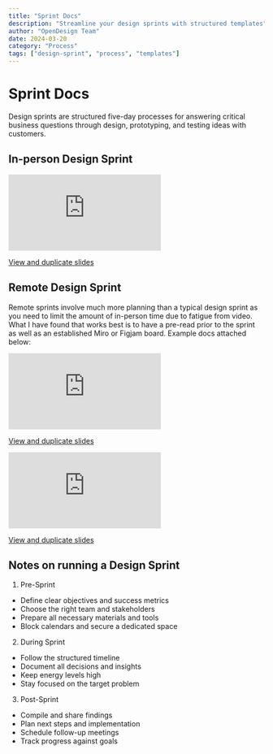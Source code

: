 ```yaml
---
title: "Sprint Docs"
description: "Streamline your design sprints with structured templates"
author: "OpenDesign Team"
date: 2024-03-20
category: "Process"
tags: ["design-sprint", "process", "templates"]
---
```


# Sprint Docs

<div class="bg-[#f6f8fa] border border-[#e5e7eb] rounded-lg p-6 my-8">
  <p class="text-[17px] leading-7 text-[#1a1f36]">
    Design sprints are structured five-day processes for answering critical business questions through design, prototyping, and testing ideas with customers.
  </p>
</div>

## In-person Design Sprint

<div class="relative w-full aspect-[16/9] mb-4">
  <iframe
    src="https://docs.google.com/presentation/d/e/2PACX-1vQcdgkl74QSK3aJNY4OIHN865w98-YDQa3s7zv4or3pT33J6wvihr-CVcMCzxKnNVsC1fa_QB1Khr0u/embed?start=false&loop=false&delayms=3000"
    frameborder="0"
    class="absolute top-0 left-0 w-full h-full"
    allowfullscreen
  ></iframe>
</div>

[View and duplicate slides](https://docs.google.com/presentation/d/1e-Fj6nUsdHL8zQp-HMOD5TZx0BcSOBWKw1UjHJOdZRo/edit?usp=sharing)

## Remote Design Sprint

Remote sprints involve much more planning than a typical design sprint as you need to limit the amount of in-person time due to fatigue from video. What I have found that works best is to have a pre-read prior to the sprint as well as an established Miro or Figjam board. Example docs attached below:

<div class="relative w-full aspect-[16/9] mb-4">
  <iframe
    src="https://docs.google.com/presentation/d/e/2PACX-1vRwRoryxtTWzGQcKzriPfco64Awac53C8QducKQXklPOtDSQ6BNmvy--6ISJSayOPd5GkNR86-62tdm/embed?start=false&loop=false&delayms=3000"
    frameborder="0"
    class="absolute top-0 left-0 w-full h-full"
    allowfullscreen
  ></iframe>
</div>

[View and duplicate slides](https://docs.google.com/presentation/d/1OvCXEG9UbfudRusEn9JiKWyASISnKgnRlO1wC-1CFIQ/edit?usp=sharing)

<div class="relative w-full aspect-[16/9] mb-4">
  <iframe
    src="https://docs.google.com/presentation/d/e/2PACX-1vQJKMhN7tNrwc9Th0oXFzDEPUmSicSaWPg2lXYjMUR_tApQHwKr83rGCpPcqhwKb6a37COgcY9UVIfp/embed?start=false&loop=false&delayms=3000"
    frameborder="0"
    class="absolute top-0 left-0 w-full h-full"
    allowfullscreen
  ></iframe>
</div>

[View and duplicate slides](https://docs.google.com/presentation/d/1e-Fj6nUsdHL8zQp-HMOD5TZx0BcSOBWKw1UjHJOdZRo/edit?usp=sharing)

## Notes on running a Design Sprint

1. Pre-Sprint
- Define clear objectives and success metrics
- Choose the right team and stakeholders
- Prepare all necessary materials and tools
- Block calendars and secure a dedicated space

2. During Sprint
- Follow the structured timeline
- Document all decisions and insights
- Keep energy levels high
- Stay focused on the target problem

3. Post-Sprint
- Compile and share findings
- Plan next steps and implementation
- Schedule follow-up meetings
- Track progress against goals